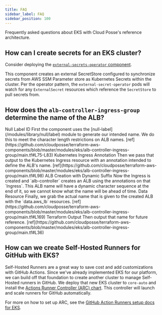 ```yaml
---
title: FAQ
sidebar_label: FAQ
sidebar_position: 100
---
```


<Intro>
Frequently asked questions about EKS with Cloud Posse's reference architecture.
</Intro>

## How can I create secrets for an EKS cluster?

Consider deploying the [`external-secrets-operator` component](/components/library/aws/eks/external-secrets-operator).

This component creates an external SecretStore configured to synchronize secrets from AWS SSM Parameter store as
Kubernetes Secrets within the cluster. Per the operator pattern, the `external-secret-operator` pods will watch for any
`ExternalSecret` resources which reference the `SecretStore` to pull secrets from.

## How does the `alb-controller-ingress-group` determine the name of the ALB?

<Step>
  <StepNumber/> Null Label ID
  First the component uses the [null-label](/modules/library/null/label) module to generate our intended name. We do this to meet the character length
  restrictions on ALB names.
  [ref](https://github.com/cloudposse/terraform-aws-components/blob/master/modules/eks/alb-controller-ingress-group/main.tf#L75-L83)
</Step>
<Step>
  <StepNumber/> Kubernetes Ingress Annotation
  Then we pass that output to the Kubernetes Ingress resource with an annotation intended to define the ALB's name.
  [ref](https://github.com/cloudposse/terraform-aws-components/blob/master/modules/eks/alb-controller-ingress-group/main.tf#L98)
</Step>
<Step>
  <StepNumber/> ALB Creation with Dynamic Suffix
  Now the Ingress is created and `alb-controller` creates an ALB using the annotations on that `Ingress`. This ALB name
  will have a dynamic character sequence at the end of it, so we cannot know what the name will be ahead of time.
</Step>
<Step>
  <StepNumber/> Data Resource
  Finally, we grab the actual name that is given to the created ALB with the `data.aws_lb` resources.
  [ref](https://github.com/cloudposse/terraform-aws-components/blob/master/modules/eks/alb-controller-ingress-group/main.tf#L169)
</Step>
<Step>
  <StepNumber/> Terraform Output
  Then output that name for future reference.
  [ref](https://github.com/cloudposse/terraform-aws-components/blob/master/modules/eks/alb-controller-ingress-group/main.tf#L36)
</Step>

## How can we create Self-Hosted Runners for GitHub with EKS?

Self-Hosted Runners are a great way to save cost and add customizations with GitHub Actions. Since we've already
implemented EKS for our platform, we can build off that foundation to create another cluster to manage Self-Hosted
runners in GitHub. We deploy that new EKS cluster to `core-auto` and install the
[Actions Runner Controller (ARC) chart](https://github.com/actions/actions-runner-controller). This controller will
launch and scale runners for GitHub automatically.

For more on how to set up ARC, see the
[GitHub Action Runners setup docs for EKS](/reference-architecture/setup/github-actions-runners/).
